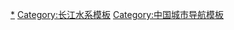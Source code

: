 {{Navbox
|name = 长江沿岸城市
|title = [[长江]]沿岸主要城市
|image = [[File:Map of the Yangtze River.gif|280px]]
|above = [[长江源|正源]]：[[唐古拉山]]

|group1style = background: #ececec; vertical-align: text-top; text-align: center;
|group1 = [[中国一级行政区|省级行政区]]
|list1style = background: #ececec; vertical-align: text-top; text-align: center;
|list1 = 沿岸[[中华人民共和国城市建制|大型城市]]（流向→）

|group2 = [[四川省]]
|list2 = [[攀枝花市|攀枝花]]{{to}}[[宜宾市|宜宾]]{{to}}[[泸州市|泸州]]

|group3 = [[重庆市]]
|list3 = '''[[重庆]]'''{{to}}[[涪陵区|涪陵]]{{to}}[[万州区|万州]]

|group4 = [[湖北省]][[湖南省]]
|list4 = [[宜昌市|宜昌]]（上中游分界）{{to}}[[荆州市|荆州]]{{to}}[[石首市|石首]]{{to}}[[岳阳市|岳阳]]<sup>[[湖南省|湘]]</sup>{{to}}[[咸宁市|咸宁]]{{to}}'''[[武汉市|武汉]]'''{{to}}[[黄冈市|黄冈]]{{to}}[[鄂州市|鄂州]]{{to}}[[黄石市|黄石]]

|group5 = [[江西省]]
|list5 = [[九江市|九江]]（中下游分界）

|group6 = [[安徽省]]
|list6 = [[安庆市|安庆]]{{to}}[[池州市|池州]]{{to}}[[铜陵市|铜陵]]{{to}}[[芜湖市|芜湖]]{{to}}[[马鞍山市|马鞍山]]

|group7 = [[江苏省]]
|list7 = '''[[南京市|南京]]'''{{to}}[[扬州市|扬州]]{{to}}[[镇江市|镇江]]{{to}}[[泰州市|泰州]]{{to}}[[常州市|常州]]{{to}}[[无锡市|无锡]]{{to}}[[苏州市|苏州]]{{to}}[[南通市|南通]]

|group8 = [[上海市]]
|list8 = '''[[上海市|上海]]'''（[[宝山区 (上海市)|宝山]]→[[崇明区|崇明]]→[[浦东新区|浦东]]）

|below = [[入海口]]：[[长江口]]
}}<noinclude>

[[Category:长江沿岸城市|*]]
[[Category:长江水系模板]]
[[Category:中国城市导航模板]]
</noinclude>
